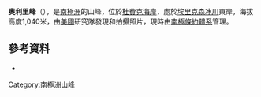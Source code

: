 {{coord|84|27|S|179|14|W|display=title}}

'''奧利里峰'''（{{lang-en|O'Leary Peak}}），是[[南極洲|南極洲]]的山峰，位於[[杜費克海岸|杜費克海岸]]，處於[[埃里克森冰川|埃里克森冰川]]東岸，海拔高度1,040米，由[[美國|美國]]研究隊發現和拍攝照片，現時由[[南極條約體系|南極條約體系]]管理。

==參考資料==
* {{usgs-gazetteer}}

{{DEFAULTSORT:O'Leary Peak}}
[[Category:南極洲山峰|Category:南極洲山峰]]


{{DufekCoast-geo-stub}}